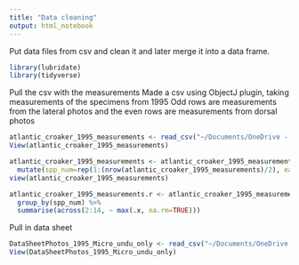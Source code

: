 ```yaml
---
title: "Data cleaning"
output: html_notebook
---
```


Put data files from csv and clean it and later merge it into a data frame.

```r
library(lubridate)
library(tidyverse)
```

Pull the csv with the measurements
Made a csv using ObjectJ plugin, taking measurements of the specimens from 1995
Odd rows are measurements from the lateral photos and the even rows are measurements from dorsal photos

```r
atlantic_croaker_1995_measurements <- read_csv("~/Documents/OneDrive - aguadilla.inter.edu/BS Microbiology Inter/Internship and opportunities/RISE Internship/2022-croakerlarvae-rise/data/atlantic_croaker_1995_measurements.csv")
View(atlantic_croaker_1995_measurements)
```


```r
atlantic_croaker_1995_measurements <- atlantic_croaker_1995_measurements %>% 
  mutate(spp_num=rep(1:(nrow(atlantic_croaker_1995_measurements)/2), each=2))
view(atlantic_croaker_1995_measurements)

atlantic_croaker_1995_measurements.r <- atlantic_croaker_1995_measurements %>% 
  group_by(spp_num) %>% 
  summarise(across(2:14, ~ max(.x, na.rm=TRUE)))
```

Pull in data sheet
```r
DataSheetPhotos_1995_Micro_undu_only <- read_csv("~/Documents/OneDrive - aguadilla.inter.edu/BS Microbiology Inter/Internship and opportunities/RISE Internship/2022-croakerlarvae-rise/data/DataSheetPhotos_1995_Micro_undu_only.csv")
View(DataSheetPhotos_1995_Micro_undu_only)
```

